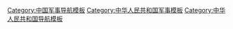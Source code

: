 [[Category:中国军事导航模板|Category:中国军事导航模板]]
[[Category:中华人民共和国军事模板|Category:中华人民共和国军事模板]]
[[Category:中华人民共和国导航模板|Category:中华人民共和国导航模板]]